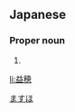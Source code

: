 ==Japanese==
{{ja-kanjitab|益|穂}}

===Proper noun===
{{ja-pos|proper|ますほ}}

# {{given name|male|lang=ja}}

[[Category:Japanese male given names|ますほ]]

[[li:益穂]]